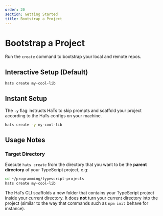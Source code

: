 ```yaml
---
order: 20
section: Getting Started
title: Bootstrap a Project
---
```


# Bootstrap a Project

Run the `create` command to bootstrap your local and remote repos.

## Interactive Setup (Default)

```bash
hats create my-cool-lib
```

## Instant Setup

The `-y` flag instructs HaTs to skip prompts and scaffold your project according to the HaTs configs on your machine.

```bash
hats create -y my-cool-lib
```

## Usage Notes

### Target Directory

Execute `hats create` from the directory that you want to be the **parent directory** of your TypeScript project, e.g:

```bash
cd ~/programming/typescript-projects
hats create my-cool-lib
```

The HaTs CLI scaffolds a new folder that contains your TypeScript project inside your current directory. It does **not** turn your current directory into the project (similar to the way that commands such as `npm init` behave for instance).

